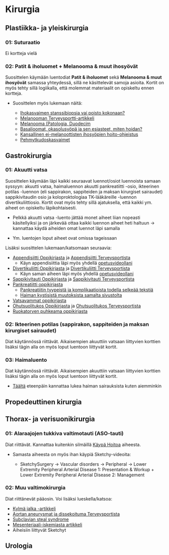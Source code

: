 # Kirurgia

## Plastiikka- ja yleiskirurgia 

### 01: Suturaatio

Ei kortteja vielä

### 02: Patit & iholuomet + Melanooma & muut ihosyövät {#Ihosyovat}

Suosittelen käymään luentodiat **Patit & iholuomet** sekä **Melanooma & muut ihosyövät** samassa yhteydessä, sillä ne käsittelevät samoja asioita. Kortit on myös tehty sillä logiikalla, että molemmat materiaalit on opiskeltu ennen kortteja. 

- Suosittelen myös lukemaan näitä: 

  - [Ihokasvaimen stanssibiopsia vai poisto kokonaan?](https://www.terveysportti.fi/apps/dtk/ltk/article/duo18406/)
  - [Melanooman Terveysportti-artikkeli](https://www.terveysportti.fi/apps/dtk/ltk/article/ykt01386/)
  - [Melanooma (Patologia, Duodecim](https://www.oppiportti.fi/oppikirjat/pat00688)
  - [Basalioomat, okasolusyöpä ja sen esiasteet, miten hoidan?](https://www.terveysportti.fi/apps/dtk/ltk/article/duo11556/)
  - [Kansallinen ei-melanoottisten ihosyöpien hoito-ohjeistus](https://www.terveysportti.fi/apps/dtk/ltk/article/hsu00009)
  - [Pehmytkudoskasvaimet](https://www.oppiportti.fi/oppikirjat/pat00763)
  
## Gastrokirurgia 

### 01: Akuutti vatsa

Suosittelen käymään läpi kaikki seuraavat luennot/osiot luennoista samaan syssyyn: akuutti vatsa, haimaluennon akuutti pankreatiitti -osio, ikteerinen potilas -luennon (eli sappirakon, sappiteiden ja maksan kirurgiset sairaudet) sappikivitaudin osio ja koloproktologiaa TK-lääkäreille -luennon divertikuliittiosio. Kortit ovat myös tehty sillä ajatuksella, että kaikki ym. aiheet on opiskeltu läpikohtaisesti. 

-	Pelkkä akuutti vatsa -luento jättää monet aiheet liian nopeasti käsitellyiksi ja on järkevää ottaa kaikki luennon aiheet heti haltuun -> kannattaa käydä aiheiden omat luennot läpi samalla 

  - Ym. luentojen loput aiheet ovat omissa tageissaan
  
Lisäksi suosittelen lukemaan/katsomaan seuraavia:

- [Appendisiitti Oppikirjasta](https://www.oppiportti.fi/oppikirjat/kia00574) ja [Appendisiitti Terveysportista](https://www.terveysportti.fi/apps/dtk/ltk/article/ykt01830/)
  -	Käyn appendisiittia läpi myös yhdellä [opetusvideollani](https://youtu.be/gaZSuMsmqxs?si=PzhfOyi5jeTcGUZ0)
- [Divertikuliitti Oppikirjasta](https://www.oppiportti.fi/oppikirjat/kia00578) ja [Divertikuliitti Terveysportista](https://www.terveysportti.fi/apps/dtk/ltk/article/ykt00252)
  -	Käyn saman aiheen läpi myös yhdellä [opetusvideollani](https://youtu.be/DiQRv9rV0MM?si=rQVCLc2kcOdz_fE8&t=333) 
- [Sappikivitauti Oppikirjasta](https://www.oppiportti.fi/oppikirjat/kia00627) ja [Sappikivitauti Terveysportista](https://www.terveysportti.fi/apps/dtk/ltk/article/ykt00265/)
- [Pankreatiitti oppikirjasta](https://www.oppiportti.fi/oppikirjat/kia00634)
  -	[Pankreatiitin tyypeistä ja komplikaatioista todella selkeää tekstiä](https://radiologyassistant.nl/abdomen/pancreas/acute-pancreatitis)
  -	[Haiman kystisistä muutoksista samalta sivustolta](https://radiologyassistant.nl/abdomen/pancreas/pancreas-cystic-lesions)
- [Vatsavammat oppikirjasta](https://www.oppiportti.fi/oppikirjat/kia00537)
- [Ohutsuolitukos Oppikirjasta](https://www.oppiportti.fi/oppikirjat/kia00569) ja [Ohutsuolitukos Terveysportista](https://www.terveysportti.fi/apps/dtk/ltk/article/ykt00251/)
- [Ruokatorven puhkeama oppikirjasta](https://www.oppiportti.fi/oppikirjat/kia00549)

### 02: Ikteerinen potilas (sappirakon, sappiteiden ja maksan kirurgiset sairaudet) 

Diat käytännössä riittävät. Aikaisempien akuuttiin vatsaan liittyvien korttien lisäksi tägin alla on myös loput luentoon liittyvät kortit. 

### 03: Haimaluento 

Diat käytännössä riittävät. Aikaisempien akuuttiin vatsaan liittyvien korttien lisäksi tägin alla on myös loput luentoon liittyvät kortit. 

- [Täältä](https://www.oppiportti.fi/oppikirjat/kia00634) eteenpäin kannattaa lukea haiman sairauksista kuten aiemminkin


## Propedeuttinen kirurgia 

## Thorax- ja verisuonikirurgia

### 01: Alaraajojen tukkiva valtimotauti (ASO-tauti)

Diat riittävät. Kannattaa kuitenkin silmäillä [Käypä Hoitoa](https://www.kaypahoito.fi/hoi50083) aiheesta. 

- Samasta aiheesta on myös ihan käypiä Sketchy-videoita: 

  - SketchySurgery -> Vascular disorders -> Peripheral -> Lower Extremity Peripheral Arterial Disease 1: Presentation & Workup + Lower Extremity Peripheral Arterial Disease 2: Management

### 02: Muu valtimokirurgia

Diat riittänevät pääosin. Voi lisäksi lueskella/katsoa: 

- [Kylmä jalka -artikkeli](https://trepo.tuni.fi/bitstream/handle/10024/222111/duo16892.pdf)
- [Aortan aneurysmat ja dissekoituma Terveysportista](https://www.terveysportti.fi/apps/dtk/ltk/article/ykt00159)
- [Subclavian steal syndrome](https://youtu.be/ry5fB1kMwyY?si=YYM8j-NQj2Ws_wNN)
- [Mesenteriaali-iskemiasta artikkeli](https://www.terveysportti.fi/apps/dtk/ltk/article/sll51002/)
- Aiheisiin liittyvät Sketchyt

## Urologia 


  
